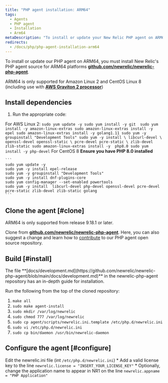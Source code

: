 ```yaml
---
title: "PHP agent installation: ARM64"
tags:
  - Agents
  - PHP agent
  - Installation
  - Arm64
metaDescription: "To install or update your New Relic PHP agent on ARM64, start here."
redirects:
  - /docs/php/php-agent-installation-arm64
---
```


To install or update our PHP agent on ARM64, you must install New Relic's PHP agent source for ARM64 platforms **[github.com/newrelic/newrelic-php-agent](https://github.com/newrelic/newrelic-php-agent)**.

ARM64 is only supported for Amazon Linux 2 and CentOS Linux 8 (including use with **[AWS Graviton 2 processor](https://aws.amazon.com/ec2/graviton/)**)

## Install dependencies

1. Run the appropriate code:

 For AWS Linux 2:
    ```
    sudo yum update -y
    sudo yum install -y git 
    sudo yum install -y amazon-linux-extras
    sudo amazon-linux-extras install -y epel
    sudo amazon-linux-extras install -y golang1.11
    sudo yum -y groupinstall "Development Tools"
    sudo yum -y install \
       libcurl-devel \
       openssl-devel openssl-static \
       pcre-devel pcre-static \
       zlib-devel zlib-static
    sudo amazon-linux-extras install -y  php8.0
    sudo yum install -y php-devel
    ```
 For CentOS 8 **Ensure you have PHP 8.0 installed**

    ```
    sudo yum update -y
    sudo yum -y install epel-release
    sudo yum -y groupinstall "Development Tools"
    sudo yum -y install dnf-plugins-core
    sudo yum config-manager --set-enabled powertools
    sudo yum -y install  libcurl-devel php-devel openssl-devel pcre-devel pcre-static zlib-devel zlib-static golang
    ```

## Clone the agent [#clone]

<Callout variant="important">
  ARM64 is only supported from release 9.18.1 or later.
</Callout>

Clone from **[github.com/newrelic/newrelic-php-agent](https://github.com/newrelic/newrelic-php-agent)**. Here, you can also suggest a change and learn how to [contribute](https://github.com/newrelic/newrelic-php-agent/issues) to our PHP agent open source repository.

## Build [#install]

<Callout variant="tip">
    The file **[docs/development.md](https://github.com/newrelic/newrelic-php-agent/blob/main/docs/development.md)** in the newrelic-php-agent repository has an in-depth guide for installation.
</Callout>

Run the following from the top of the cloned repository:

1. ```make all```
2. ```sudo make agent-install```
3. ```sudo mkdir /var/log/newrelic```
4. ```sudo chmod 777 /var/log/newrelic```
6. ```sudo cp agent/scripts/newrelic.ini.template /etc/php.d/newrelic.ini```
7. ```sudo vi /etc/php.d/newrelic.ini```
8. ```sudo cp bin/daemon /usr/bin/newrelic-daemon```

## Configure the agent [#configure]

 Edit the newrelic.ini file (int `/etc/php.d/newrelic.ini`)
    * Add a valid license key to the line `newrelic.license = "INSERT_YOUR_LICENSE_KEY"`
    * Optionally, change the application name to appear in NR1 on the line `newrelic.appname = "PHP Application"`



